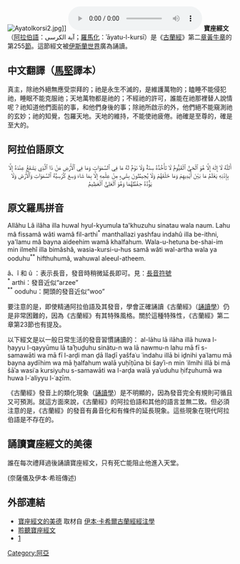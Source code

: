 {{Unreferenced|time=2018-09-23T06:32:08+00:00}}
{{Link style|time=2015-12-11T10:11:53+00:00}}
[[File:Ayatolkorsi2.jpg|thumb]]]]
[[File:Ayatul_Kursi_by_AbdurRahman_Al_Sudais.wav|thumbnail]]
'''寶座經文'''（[[阿拉伯語|阿拉伯語]]：آية الكرسى；[[羅馬化|羅馬化]]：ʾāyatu-l-kursī）是《[[古蘭經|古蘭經]]》第二[[蘇拉|章]][[黃牛章|黃牛章]]的第255[[阿亞|節]]。這節經文被[[伊斯蘭世界|伊斯蘭世界]]廣為誦讀。

== 中文翻譯（[[馬堅|馬堅]]譯本） ==

真主，除祂外絕無應受崇拜的；祂是永生不滅的，是維護萬物的；瞌睡不能侵犯祂，睡眠不能克服祂；天地萬物都是祂的；不經祂的許可，誰能在祂那裡替人說情呢？祂知道他們面前的事，和他們身後的事；除祂所啟示的外，他們絕不能窺測祂的玄妙；祂的知覺，包羅天地。天地的維持，不能使祂疲倦。祂確是至尊的，確是至大的。

== 阿拉伯語原文 ==
<center> <nowiki> 

أَللّٰهُ لَا إِلٰهَ إِلَّا هُوَ ٱلْحَيُّ ٱلْقَيُّومُ لَا تَأْخُذُهُ سِنَةٌ وَلَا نَوْمٌ لَهُ مَا فِي ٱلسَّمَوَاتِ وَمَا فِي ٱلْأَرْضِ مَنْ ذَا ٱلَّذِي يَشْفَعُ عِنْدَهُ إِلَّا بِإِذْنِهِ يَعْلَمُ مَا بَيْنَ أَيْدِيهِمْ وَمَا خَلْفَهُمْ وَلَا يُحِيطُونَ بِشَيْءٍ مِنْ عِلْمِهِ إِلَّا بِمَا شَاءَ وَسِعَ كُرْسِيُهُ ٱلسَّمَوَاتِ وَٱلْأَرْضَ وَلَا يَؤُدُهُ حِفْظُهُمَا وَهُوَ ٱلْعَلِيُّ ٱلْعَظِيمُ
</nowiki> </center>

== 原文羅馬拼音 ==

<!-- I have tried to capture the rules of tajweed in this, but please correct where applicable, especially the letters which need to be slightly prolonged, as well as those requiring correct capitalisation. -->
Allâhu Lâ ilâha illa huwal hyul-kyumula ta'khuzuhu sinatau wala naum. Lahu mâ fissamâ wâti wamâ fil-arthi<sup>*</sup> manthallazi yashfau indahû illa be-ithni, ya'lamu mâ bayna aideehim wamâ khalfahum. Wala-u-hetuna be-shai-im min ilmehî illa bimâshâ, wasia-kursi-u-hus samâ wâti wal-artha wala ya ooduhu<sup>**</sup> hifthuhumâ, wahuwal aleeul-atheem.

â、î 和 û ：表示長音，發音時稍微延長即可。見：[[長音符號|長音符號]]<br />
<sup>*</sup> arthi：發音近似“arzee”<br />
<sup>**</sup> ooduhu：開頭的發音近似“woo”

要注意的是，即使精通阿拉伯語及其發音，學會正確誦讀《古蘭經》（[[誦讀學_(古蘭經)|誦讀學]]）仍是非常困難的，因為《古蘭經》有其特殊風格。關於這種特殊性，《古蘭經》第二章第23節也有提及。

以下經文是以一般日常生活的發音習慣誦讀的：
al-lāhu lā ilāha illā huwa l-ḥayyu l-qayyūmu lā taʾḫuḏuhu sinätu-n wa lā nawmu-n lahu mā fī s-samawāti wa mā fī l-arḍi man ḏā llaḏī yašfaʿu ʿindahu illā bi iḏnihi yaʿlamu mā bayna aydīhim wa mā ḫalfahum walā yuḥīṭūna bi šayʾi-n min ʿilmihi illā bi mā šāʾa wasiʿa kursiyuhu s-samawāti wa l-arḍa walā yaʾuduhu ḥifẓuhumā wa huwa l-ʿaliyyu l-ʿaẓīm.

《古蘭經》發音上的類化現象（[[誦讀學_(古蘭經)|誦讀學]]）是不明顯的，因為發音完全有規則可循且又可預測。就這方面來說，《古蘭經》的阿拉伯語和其他的語言並無二致。但必須注意的是，《古蘭經》的發音有鼻音化和有條件的延長現象。這些現象在現代阿拉伯語是不存在的。

== 誦讀寶座經文的美德 ==

誰在每次禮拜過後誦讀寶座經文，只有死亡能阻止他進入天堂。

(奈薩儀及伊本·希班傳述)

== 外部連結 ==
* [http://www.qtafsir.com/index.php?option=com_content&task=view&id=141&Itemid=36 寶座經文的美德] {{Wayback|url=http://www.qtafsir.com/index.php?option=com_content&task=view&id=141&Itemid=36 |date=20160306201633 }} 取材自 [[:en:Tafsir_ibn_Kathir|伊本·卡希爾古蘭經經注學]]
* [http://www.mounthira.com/learning/ayat/alkursi/ayatulkursi 聆聽寶座經文] {{Wayback|url=http://www.mounthira.com/learning/ayat/alkursi/ayatulkursi |date=20210308073438 }}
* [http://youtube.com/watch?v=FRaWrEDa8jM] {{Wayback|url=http://youtube.com/watch?v=FRaWrEDa8jM |date=20160306204754 }}

[[Category:阿亞|Category:阿亞]]